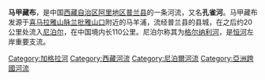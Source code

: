 {{unreferenced|time=2011-05-14T02:36:58+00:00}}
'''马甲藏布'''，是中国[[西藏自治区|西藏自治区]][[阿里地区|阿里地区]][[普兰县|普兰县]]的一条河流，又名'''孔雀河'''。马甲藏布发源于[[喜马拉雅山脉|喜马拉雅山脉]][[兰批雅山口|兰批雅山口]]附近的马羊浦，流经普兰县的县城，在之后约20公里处流入[[尼泊尔|尼泊尔]]，在中国境内长110公里。尼泊尔称其为[[格尔纳利河|格尔纳利河]]，是[[恒河|恒河]]左岸重要支流。

{{DEFAULTSORT:Ma馬}}
[[Category:加格拉河|Category:加格拉河]]
[[Category:西藏河流|Category:西藏河流]]
[[Category:尼泊爾河流|Category:尼泊爾河流]]
[[Category:亞洲跨國河流|Category:亞洲跨國河流]]
{{西南边境诸河}}